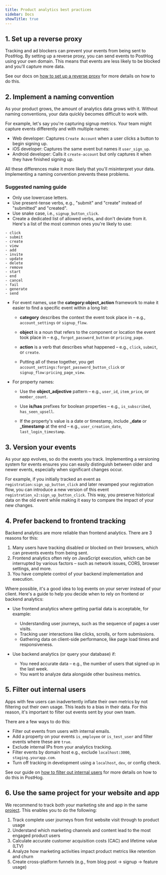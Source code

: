 ```yaml
---
title: Product analytics best practices
sidebar: Docs
showTitle: true
---
```


## 1. Set up a reverse proxy

Tracking and ad blockers can prevent your events from being sent to PostHog. By setting up a reverse proxy, you can send events to PostHog using your own domain. This means that events are less likely to be blocked and you'll capture more data.

See our docs on [how to set up a reverse proxy](/docs/advanced/proxy) for more details on how to do this.

## 2. Implement a naming convention

As your product grows, the amount of analytics data grows with it. Without naming conventions, your data quickly becomes difficult to work with.

For example, let's say you're capturing signup metrics. Your team might capture events differently and with multiple names:

- Web developer: Captures `Create Account` when a user clicks a button to begin signing up.
- iOS developer: Captures the same event but names it `user_sign_up`.
- Android developer: Calls it `create-account` but only captures it when they have finished signing up.

All these differences make it more likely that you'll misinterpret your data. Implementing a naming convention prevents these problems.

### Suggested naming guide

- Only use lowercase letters.
- Use present-tense verbs, e.g., "submit" and "create" instead of "submitted" and "created".
- Use snake case, i.e., `signup_button_click`.
- Create a dedicated list of allowed verbs, and don't deviate from it. Here's a list of the most common ones you're likely to use:
```
- click
- submit
- create
- view
- add
- invite
- update
- delete
- remove
- start
- end
- cancel
- fail
- generate
- send
```

- For event names, use the **category:object_action** framework to make it easier to find a specific event within a long list:

  - **category** describes the context the event took place in – e.g., `account_settings` or `signup_flow`.

  - **object** is a noun that refers to the component or location the event took place in – e.g., `forgot_password_button` or `pricing_page`.

  - **action** is a verb that describes what happened – e.g., `click`, `submit`, or `create`.

  - Putting all of these together, you get `account_settings:forgot_password_button_click` or `signup_flow:pricing_page_view`.

- For property names:

  - Use the **object_adjective** pattern – e.g., `user_id`, `item_price`, or `member_count`.

  - Use **is/has** prefixes for boolean properties – e.g., `is_subscribed`, `has_seen_upsell`.

  - If the property's value is a date or timestamp, include **_date** or **_timestamp** at the end – e.g., `user_creation_date`, `last_login_timestamp`.

## 3. Version your events

As your app evolves, so do the events you track. Implementing a versioning system for events ensures you can easily distinguish between older and newer events, especially when significant changes occur.

For example, if you initially tracked an event as `registration:sign_up_button_click` and later revamped your registration flow, you can introduce a new version of this event `registration_v2:sign_up_button_click`. This way, you preserve historical data on the old event while making it easy to compare the impact of your new changes.

## 4. Prefer backend to frontend tracking

Backend analytics are more reliable than frontend analytics. There are 3 reasons for this:

1. Many users have tracking disabled or blocked on their browsers, which can prevents events from being sent.
2. Frontend analytics often rely on JavaScript execution, which can be interrupted by various factors – such as network issues, CORS, browser settings, and more.
3. You have complete control of your backend implementation and execution.

Where possible, it's a good idea to log events on your server instead of your client. Here's a guide to help you decide when to rely on frontend or backend analytics:

- Use frontend analytics where getting partial data is acceptable, for example:
  - Understanding user journeys, such as the sequence of pages a user visits.
  - Tracking user interactions like clicks, scrolls, or form submissions.
  - Gathering data on client-side performance, like page load times and responsiveness.

- Use backend analytics (or query your database) if:
  - You need accurate data – e.g., the number of users that signed up in the last week.
  - You want to analyze data alongside other business metrics.

## 5. Filter out internal users

Apps with few users can inadvertently inflate their own metrics by not filtering out their own usage. This leads to a bias in their data. For this reason, it's important to filter out events sent by your own team. 

There are a few ways to do this:
- Filter out events from users with internal emails.
- Add a property on your events `is_employee` or `is_test_user` and filter events where these are `true`.
- Exclude internal IPs from your analytics tracking.
- Filter events by domain host e.g., exclude `localhost:3000`, `staging.yourapp.com`.
- Turn off tracking in development using a `localhost`, `dev`, or config check.

See our guide on [how to filter out internal users](/tutorials/filter-internal-users) for more details on how to do this in PostHog.

## 6. Use the same project for your website and app

We recommend to track both your marketing site and app in the same [project](/docs/settings/projects). This enables you to do the following:

1. Track complete user journeys from first website visit through to product usage
2. Understand which marketing channels and content lead to the most engaged product users
3. Calculate accurate customer acquisition costs (CAC) and lifetime value (LTV)
4. Analyze how marketing activities impact product metrics like retention and churn
5. Create cross-platform funnels (e.g., from blog post → signup → feature usage)
